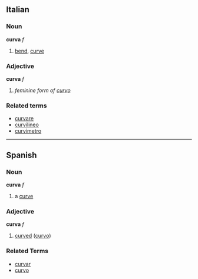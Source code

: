 ==Italian==
===Noun===
'''curva''' ''f''

# [[bend]], [[curve]]

===Adjective===
'''curva''' ''f''

# ''feminine form of [[curvo]]''

===Related terms===
*[[curvare]]
*[[curvilineo]]
*[[curvimetro]]

----

== Spanish ==
=== Noun ===
'''curva''' ''f''
# a [[curve]]

=== Adjective ===
'''curva''' ''f''
# [[curved]] ([[curvo]])

=== Related Terms ===
*[[curvar]]
*[[curvo]]